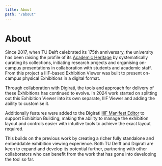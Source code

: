 ```yaml
---
title: About
path: "/about"
---
```


# About

Since 2017, when TU Delft celebrated its 175th anniversary, the university has been raising the profile of its [Academic Heritage](https://heritage.tudelft.nl/en) by systematically curating its collections, initiating research projects and organising on-campus presentations in collaboration with students and academic staff. From this project a IIIF-based Exhibition Viewer was built to present on-campus physical Exhibitions in a digital format.

Through collaboration with Digirati, the tools and approach for delivery of these Exhibitions has continued to evolve. In 2024 work started on splitting out this Exhibition Viewer into its own separate, IIIF Viewer and adding the ability to customise it. 

Additionally features were added to the Digirati [IIIF Manifest Editor](https://manifest-editor.digirati.services) to support Exhibition Building, making the ability to manage the exhibition layout and controls easier with intuitive tools to achieve the exact layout required.

This builds on the previous work by creating a richer fully standalone and embeddable exhibition viewing experience. Both TU Delft and Digirati are keen to expand and develop its potential further, partnering with other collaborators who can benefit from the work that has gone into developing the tool so far.
